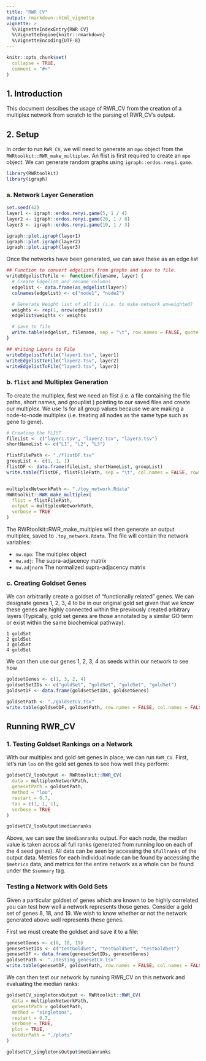 ```yaml
---
title: "RWR CV"
output: rmarkdown::html_vignette
vignette: >
  %\VignetteIndexEntry{RWR CV}
  %\VignetteEngine{knitr::rmarkdown}
  %\VignetteEncoding{UTF-8}
---
```


```r
knitr::opts_chunk$set(
  collapse = TRUE,
  comment = "#>"
)
```

## 1. Introduction
This document descibes the usage of RWR_CV from the creation of a multiplex network from scratch to the parsing of RWR_CV's output. 

## 2. Setup
In order to run `RWR_CV`, we will need to generate an `mpo` object from the `RWRtoolkit::RWR_make_multiplex`.  An flist is first required to create an `mpo` object. We can generate random graphs using `igraph::erdos.renyi.game`. 

```r
library(RWRtoolkit)
library(igraph)
```

### a. Network Layer Generation
```r
set.seed(42)
layer1 <- igraph::erdos.renyi.game(5, 1 / 4)
layer2 <- igraph::erdos.renyi.game(20, 1 / 8)
layer3 <- igraph::erdos.renyi.game(10, 1 / 3)
```
```r
igraph::plot.igraph(layer1)
igraph::plot.igraph(layer2)
igraph::plot.igraph(layer3)
```

Once the networks have been generated, we can save these as an edge list

```r

## Function to convert edgelists from graphs and save to file.
writeEdgelistToFile <- function(filename, layer) {
  # Create Edgelist and rename columns
  edgelist <- data.frame(as_edgelist(layer))
  colnames(edgelist) <- c("node1", "node2")

  # Generate Weight list of all 1s (i.e. to make network unweighted)
  weights <- rep(1, nrow(edgelist))
  edgelist$weights <- weights

  # save to file
  write.table(edgelist, filename, sep = "\t", row.names = FALSE, quote = FALSE)
}

## Writing Layers to File
writeEdgelistToFile("layer1.tsv", layer1)
writeEdgelistToFile("layer2.tsv", layer2)
writeEdgelistToFile("layer3.tsv", layer3)
```
### b. `flist` and Multiplex Generation

To create the multiplex, first we need an flist (i.e. a file containing the file paths, short names, and grouplist ) pointing to our saved files and create our multiplex. We use 1s for all group values because we are making a node-to-node multiplex (i.e. treating all nodes as the same type such as gene to gene). 

```r
# Creating the FLIST
fileList <- c("layer1.tsv", "layer2.tsv", "layer3.tsv")
shortNameList <- c("L1", "L2", "L3")

flistFilePath <- "./flistDF.tsv"
groupList <- c(1, 1, 1)
flistDF <- data.frame(fileList, shortNameList, groupList)
write.table(flistDF, flistFilePath, sep = "\t", col.names = FALSE, row.names = FALSE, quote = FALSE)


multiplexNetworkPath <- "./toy_network.Rdata"
RWRtoolkit::RWR_make_multiplex(
  flist = flistFilePath,
  output = multiplexNetworkPath,
  verbose = TRUE
)
```

The RWRtoolkit::RWR_make_multiplex will then generate an output multiplex, saved to `.toy_network.Rdata`.  The file will contain the network variables: 

- `nw.mpo`:     The multiplex object
- `nw.adj`:     The supra-adjacency matrix
- `nw.adjnorm`  The normalized supra-adjacency matrix


### c. Creating Goldset Genes

We can arbitrarily create a goldset of "functionally related" genes. We can designate genes 1, 2, 3, 4 to be in our original gold set given that we know these genes are highly connected within the previously created arbitrary layers (Typically, gold set genes are those annotated by a similar GO term or exist within the same biochemical pathway). 

```
1 goldSet
2 goldSet
3 goldSet
4 goldSet
```

We can then use our genes 1, 2, 3, 4 as seeds within our network to see how 

```r
goldsetGenes <- c(1, 3, 2, 4)
goldsetSetIDs <- c("goldSet", "goldSet", "goldSet", "goldSet")
goldsetDF <- data.frame(goldsetSetIDs, goldsetGenes)

goldsetPath <- "./goldsetCV.tsv"
write.table(goldsetDF, goldsetPath, row.names = FALSE, col.names = FALSE, sep = "\t", quote = FALSE)
```

## Running RWR_CV 

### 1. Testing Goldset Rankings on a Network

With our multiplex and gold set genes in place, we can run `RWR_CV`. First, let's run `loo` on the gold set genes to see how well they perform: 

```r
goldsetCV_looOutput <- RWRtoolkit::RWR_CV(
  data = multiplexNetworkPath,
  genesetPath = goldsetPath,
  method = "loo",
  restart = 0.7,
  tau = c(1, 1, 1),
  verbose = TRUE
)

goldsetCV_looOutput$medianranks
```

Above, we can see the `$medianranks` output. For each node, the median value is taken across all full ranks (generated from running loo on each of the 4 seed genes).  All data can be seen by accessing the `$fullranks` of the output data. Metrics for each individual node can be found by accessing the `$metrics` data, and metrics for the entire network as a whole can be found under the `$summary` tag. 


### Testing a Network with Gold Sets

Given a particular goldset of genes which are known to be highly correlated you can test how well a network represents those genes. Consider a gold set of genes 8, 18, and 19.  We wish to know whether or not the network generated above well represents these genes. 

First we must create the goldset and save it to a file: 
```r
genesetGenes <- c(8, 18, 19)
genesetSetIDs <- c("testGoldSet", "testGoldSet", "testGoldSet")
genesetDF <- data.frame(genesetSetIDs, genesetGenes)
goldsetPath <- "./testing_genesetCV.tsv"
write.table(genesetDF, goldsetPath, row.names = FALSE, col.names = FALSE, sep = "\t", quote = FALSE)
```

We can then test our network by running RWR_CV on this network and evaluating the median ranks: 
```r
goldsetCV_singletonsOutput <- RWRtoolkit::RWR_CV(
  data = multiplexNetworkPath,
  genesetPath = goldsetPath,
  method = "singletons",
  restart = 0.7,
  verbose = TRUE,
  plot = TRUE,
  outdirPath = "./plots"
)

goldsetCV_singletonsOutput$medianranks
```
